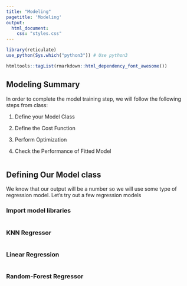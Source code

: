 ```yaml
---
title: "Modeling"
pagetitle: 'Modeling'
output: 
  html_document: 
    css: "styles.css"
---
```


```r
library(reticulate)
use_python(Sys.which("python3")) # Use python3
```

```r
htmltools::tagList(rmarkdown::html_dependency_font_awesome())

```
## Modeling Summary

In order to complete the model training step, we will follow the following steps from class:

1. Define your Model Class

2. Define the Cost Function

3. Perform Optimization

4. Check the Performance of Fitted Model

```R

```
## Defining Our Model class

We know that our output will be a number so we will use some type of regression model. Let's try out a few regression models

### Import model libraries
```python

```

### KNN Regressor
```python

```


### Linear Regression
```python

```

### Random-Forest Regressor
```python

```